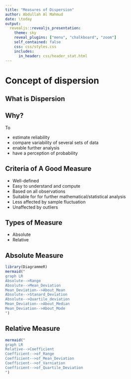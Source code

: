 ```yaml
---
title: "Measures of Dispersion"
author: Abdullah Al Mahmud
date: \today
output: 
  revealjs::revealjs_presentation:
    theme: sky
    reveal_plugins: ["menu", "chalkboard", "zoom"]
    self_contained: false
    css: css/styles.css
    includes:
      in_header: css/header_stat.html
---
```

# Concept of dispersion

## What is Dispersion

## Why?

To

- estimate reliability
- compare variability of several sets of data
- enable further analysis
- have a perception of probability

## Criteria of A Good Measure

- Well-defined
- Easy to understand and compute
- Based on all observations
- Suitable for for further mathematical/statistical analysis
- Less affected by sample fluctuation
- Unaffected by outliers

## Types of Measure

- Absolute
- Relative


## Absolute Measure

```r
library(DiagrammeR)
mermaid("
graph LR
Absolute-->Range
Absolute-->Mean_Deviation
Mean_Deviation-->About_Mean
Absolute-->Stanard_Deviation
Absolute-->Quartile_deviation
Mean_Deviation-->About_Median
Mean_Deviation-->About_Mode
")
```

## Relative Measure

```r
mermaid("
graph LR
Relative-->Coefficient
Coefficient-->of_Range
Coefficient-->of_Mean_Deviation
Coefficient-->of_Varniation
Coefficient-->of_Quartile_Deviation
")
```
